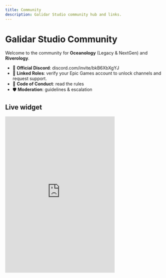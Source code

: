 ```yaml
---
title: Community
description: Galidar Studio community hub and links.
---
```



# Galidar Studio Community

Welcome to the community for **Oceanology** (Legacy & NextGen) and **Riverology**.

- 💬 **Official Discord**: <Link href="https://discord.com/invite/bkB6XbXgYJ" target="_blank">discord.com/invite/bkB6XbXgYJ</Link>
- 🧩 **Linked Roles**: <Link to="/linked-roles">verify your Epic Games account</Link> to unlock channels and request support.
- 📝 **Code of Conduct**: <Link to="/code-of-conduct">read the rules</Link>
- 🛡️ **Moderation**: <Link to="/moderation">guidelines & escalation</Link>

## Live widget

<iframe src="https://discord.com/widget?id=654364478493687819&theme=dark" width="350" height="500" allowtransparency="true" frameborder="0" sandbox="allow-popups allow-popups-to-escape-sandbox allow-same-origin allow-scripts"></iframe>
